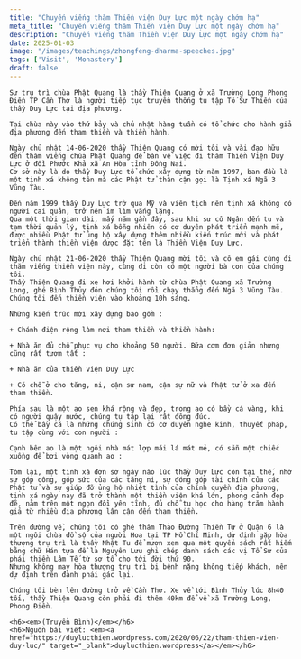 ```yaml
---
title: "Chuyến viếng thăm Thiền viện Duy Lực một ngày chớm hạ"
meta_title: "Chuyến viếng thăm Thiền viện Duy Lực một ngày chớm hạ"
description: "Chuyến viếng thăm Thiền viện Duy Lực một ngày chớm hạ"
date: 2025-01-03
image: "/images/teachings/zhongfeng-dharma-speeches.jpg"
tags: ['Visit', 'Monastery']
draft: false
---
```


<div className="grid xl:grid-cols-8 lg:grid-cols-8 md:grid-cols-2 sm:grid-cols-2 xs:grid-cols-1 gap-8 bg-body dark:bg-darkmode-body">

  <div className="lg:col-span-5 md:col-span-1">

    Sư trụ trì chùa Phật Quang là thầy Thiện Quang ở xã Trường Long Phong Điền TP Cần Thơ là người tiếp tục truyền thống tu tập Tổ Sư Thiền của thầy Duy Lực tại địa phương.

    Tại chùa này vào thứ bảy và chủ nhật hàng tuần có tổ chức cho hành giả địa phương đến tham thiền và thiền hành.

    Ngày chủ nhật 14-06-2020 thầy Thiện Quang có mời tôi và vài đạo hữu đến thăm viếng chùa Phật Quang để bàn về việc đi thăm Thiền Viện Duy Lực ở đồi Phước Khả xã An Hòa tỉnh Đồng Nai.
    Cơ sở này là do thầy Duy Lực tổ chức xây dựng từ năm 1997, ban đầu là một tịnh xá không tên mà các Phật tử thân cận gọi là Tịnh xá Ngã 3 Vũng Tàu.

    Đến năm 1999 thầy Duy Lực trở qua Mỹ và viên tịch nên tịnh xá không có người cai quản, trở nên im lìm vắng lặng.
    Qua một thời gian dài, mấy năm gần đây, sau khi sư cô Ngân đến tu và tạm thời quản lý, tịnh xá bỗng nhiên có cơ duyên phát triển mạnh mẽ, được nhiều Phật tử ủng hộ xây dựng thêm nhiều kiến trúc mới và phát triển thành thiền viện được đặt tên là Thiền Viện Duy Lực.

    Ngày chủ nhật 21-06-2020 thầy Thiện Quang mời tôi và cô em gái cùng đi thăm viếng thiền viện này, cùng đi còn có một người bà con của chúng tôi.
    Thầy Thiện Quang đi xe hơi khởi hành từ chùa Phật Quang xã Trường Long, ghé Bình Thủy đón chúng tôi rồi chạy thẳng đến Ngã 3 Vũng Tàu.
    Chúng tôi đến thiền viện vào khoảng 10h sáng.

    Những kiến trúc mới xây dựng bao gồm :

    + Chánh điện rộng làm nơi tham thiền và thiền hành:

    + Nhà ăn đủ chỗ phục vụ cho khoảng 50 người. Bữa cơm đơn giản nhưng cũng rất tươm tất :

    + Nhà ăn của thiền viện Duy Lực

    + Có chỗ ở cho tăng, ni, cận sự nam, cận sự nữ và Phật tử ở xa đến tham thiền.

    Phía sau là một ao sen khá rộng và đẹp, trong ao có bầy cá vàng, khi có người quậy nước, chúng tụ tập lại rất đông đúc.
    Có thể bầy cá là những chúng sinh có cơ duyên nghe kinh, thuyết pháp, tu tập cùng với con người :

    Cạnh bên ao là một ngôi nhà mát lợp mái lá mát mẻ, có sẵn một chiếc xuồng để bơi vòng quanh ao :

    Tóm lại, một tịnh xá đơn sơ ngày nào lúc thầy Duy Lực còn tại thế, nhờ sự góp công, góp sức của các tăng ni, sự đóng góp tài chính của các Phật tử và sự giúp đỡ ủng hộ nhiệt tình của chính quyền địa phương, tịnh xá ngày nay đã trở thành một thiền viện khá lớn, phong cảnh đẹp đẽ, nằm trên một ngọn đồi yên tĩnh, đủ chỗ tu học cho hàng trăm hành giả từ nhiều địa phương lân cận đến tham thiền.

    Trên đường về, chúng tôi có ghé thăm Thảo Đường Thiền Tự ở Quận 6 là một ngôi chùa đồ sộ của người Hoa tại TP Hồ Chí Minh, dự định gặp hòa thượng trụ trì là thầy Nhật Tu để mượn xem qua một quyển sách rất hiếm bằng chữ Hán tựa đề là Nguyên Lưu ghi chép danh sách các vị Tổ Sư của phái thiền Lâm Tế từ sơ tổ cho tới đời thứ 90.
    Nhưng không may hòa thượng trụ trì bị bệnh nặng không tiếp khách, nên dự định trên đành phải gác lại.

    Chúng tôi bèn lên đường trở về Cần Thơ. Xe về tới Bình Thủy lúc 8h40 tối, thầy Thiện Quang còn phải đi thêm 40km để về xã Trường Long, Phong Điền.

    <h6><em>(Truyền Bình)</em></h6>
    <h6>Nguồn bài viết: <em><a href="https://duylucthien.wordpress.com/2020/06/22/tham-thien-vien-duy-luc/" target="_blank">duylucthien.wordpress</a></em></h6>
<p>

</p>

  </div>

  <div className="lg:col-span-3 md:col-span-1">




  </div>

</div>
